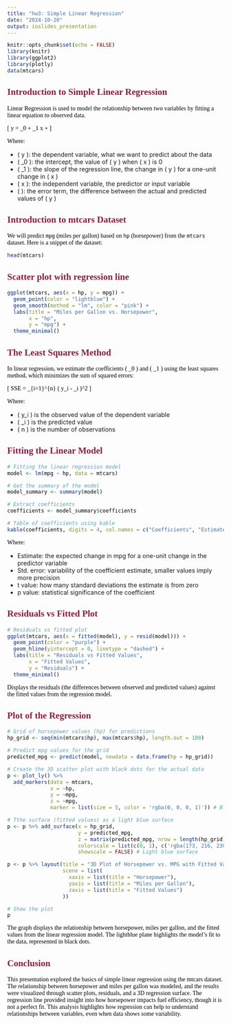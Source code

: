 ```yaml
---
title: "hw3: Simple Linear Regression"
date: "2024-10-20"
output: ioslides_presentation
---
```


<style type="text/css">
body p, div, h1, h2, h3, h4, h5 {
color: black;
font-family: Modern Computer Roman; }
slides > slide.title-slide hgroup h1 { color: #8C1D40; <!--the maroon color--> }
h2 {
color: #8C1D40; <!-- the maroon color-->
}
</style> <!-- end of defining font in various parts of slides -->

```r
knitr::opts_chunk$set(echo = FALSE)
library(knitr)
library(ggplot2)
library(plotly)
data(mtcars)
```

## Introduction to Simple Linear Regression

Linear Regression is used to model the relationship between two variables by fitting a linear equation to observed data.

\[
y = \beta_0 + \beta_1 x + \epsilon
\]

Where:

- \( y \): the dependent variable, what we want to predict about the data
- \( \beta_0 \): the intercept, the value of \( y \) when \( x \) is 0
- \( \beta_1 \): the slope of the regression line, the change in \( y \) for a one-unit change in \( x \)
- \( x \): the independent variable, the predictor or input variable
- \( \epsilon \): the error term, the difference between the actual and predicted values of \( y \)


## Introduction to mtcars Dataset 

We will predict `mpg` (miles per gallon) based on `hp` (horsepower) from the `mtcars` dataset. Here is a snippet of the dataset:

```r
head(mtcars)
```


## Scatter plot with regression line
``` r
ggplot(mtcars, aes(x = hp, y = mpg)) +
  geom_point(color = "lightblue") +
  geom_smooth(method = "lm", color = "pink") +
  labs(title = "Miles per Gallon vs. Horsepower",
       x = "hp",
       y = "mpg") +
  theme_minimal()
```

## The Least Squares Method

In linear regression, we estimate the coefficients \( \beta_0 \) and \( \beta_1 \) using the least squares method, which minimizes the sum of squared errors:

\[
SSE = \sum_{i=1}^{n} \left( y_i - \hat{y}_i \right)^2
\]

Where:

- \( y_i \) is the observed value of the dependent variable
- \( \hat{y}_i \) is the predicted value
- \( n \) is the number of observations

## Fitting the Linear Model

``` r
# Fitting the linear regression model
model <- lm(mpg ~ hp, data = mtcars)

# Get the summary of the model
model_summary <- summary(model)

# Extract coefficients
coefficients <- model_summary$coefficients

# Table of coefficients using kable
kable(coefficients, digits = 4, col.names = c("Coefficients", "Estimate", "Std. Error", "t value", "p value"))
```


Where:

- Estimate: the expected change in mpg for a one-unit change in the predictor variable
- Std. error: variability of the coefficient estimate, smaller values imply more precision
- t value: how many standard deviations the estimate is from zero
- p value: statistical significance of the coefficient

## Residuals vs Fitted Plot

``` r
# Residuals vs fitted plot
ggplot(mtcars, aes(x = fitted(model), y = resid(model))) +
  geom_point(color = "purple") +
  geom_hline(yintercept = 0, linetype = "dashed") +
  labs(title = "Residuals vs Fitted Values",
       x = "Fitted Values",
       y = "Residuals") +
  theme_minimal()
```

Displays the residuals (the differences between observed and predicted values) against the fitted values from the regression model.

## Plot of the Regression

``` r
# Grid of horsepower values (hp) for predictions
hp_grid <- seq(min(mtcars$hp), max(mtcars$hp), length.out = 100)

# Predict mpg values for the grid
predicted_mpg <- predict(model, newdata = data.frame(hp = hp_grid))

# Create the 3D scatter plot with black dots for the actual data
p <- plot_ly() %>%
  add_markers(data = mtcars, 
              x = ~hp, 
              y = ~mpg, 
              z = ~mpg, 
              marker = list(size = 5, color = 'rgba(0, 0, 0, 1)')) # Black dots

# Tthe surface (fitted values) as a light blue surface
p <- p %>% add_surface(x = hp_grid, 
                       y = predicted_mpg, 
                       z = matrix(predicted_mpg, nrow = length(hp_grid), ncol = length(hp_grid)), 
                       colorscale = list(c(0, 1), c('rgba(173, 216, 230, 0.8)', 'rgba(173, 216, 230, 0.8)')),
                       showscale = FALSE) # Light blue surface

p <- p %>% layout(title = "3D Plot of Horsepower vs. MPG with Fitted Values",
                  scene = list(
                    xaxis = list(title = "Horsepower"),
                    yaxis = list(title = "Miles per Gallon"),
                    zaxis = list(title = "Fitted Values")
                  ))

# Show the plot
p
```

The graph displays the relationship between horsepower, miles per gallon, and the fitted values from the linear regression model. The lightblue plane highlights the model’s fit to the data, represented in black dots.

## Conclusion

This presentation explored the basics of simple linear regression using the mtcars dataset. The relationship between horsepower and miles per gallon was modeled, and the results were visualized through scatter plots, residuals, and a 3D regression surface. The regression line provided insight into how horsepower impacts fuel efficiency, though it is not a perfect fit. This analysis highlights how regression can help to understand relationships between variables, even when data shows some variability.